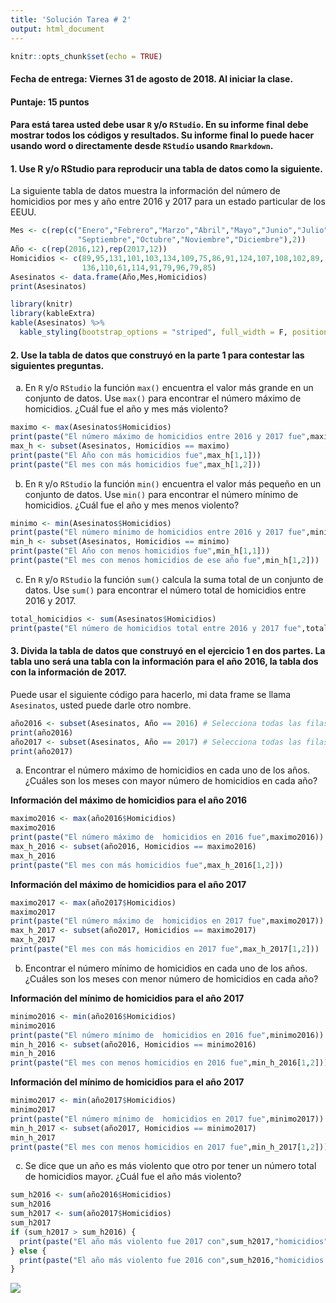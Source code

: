 ```yaml
---
title: 'Solución Tarea # 2'
output: html_document
---
```


```r
knitr::opts_chunk$set(echo = TRUE)
```

#### **Fecha de entrega:** Viernes 31 de agosto de 2018. Al iniciar la clase. 

#### **Puntaje:** 15 puntos 

#### Para está tarea usted debe usar `R` y/o `RStudio`. En su informe final debe mostrar todos los códigos y resultados. Su informe final lo puede hacer usando word o directamente desde `RStudio` usando `Rmarkdown`.

#### 1. Use R y/o RStudio para reproducir una tabla de datos como la siguiente.

La siguiente tabla de datos muestra la información del número de homicidios por mes y año entre 2016 y 2017 para un estado particular de los EEUU.

```r
Mes <- c(rep(c("Enero","Febrero","Marzo","Abril","Mayo","Junio","Julio","Agosto",
               "Septiembre","Octubre","Noviembre","Diciembre"),2))
Año <- c(rep(2016,12),rep(2017,12))
Homicidios <- c(89,95,131,101,103,134,109,75,86,91,124,107,108,102,89,
                136,110,61,114,91,79,96,79,85)
Asesinatos <- data.frame(Año,Mes,Homicidios)
print(Asesinatos)
```



```r
library(knitr)
library(kableExtra)
kable(Asesinatos) %>%
  kable_styling(bootstrap_options = "striped", full_width = F, position = "left")
```
#### 2. Use la tabla de datos que construyó en la parte 1 para contestar las siguientes preguntas.

a)  En `R` y/o `RStudio` la función `max()` encuentra el valor más grande en un conjunto de datos. Use `max()` para encontrar  el número máximo de homicidios. ¿Cuál fue el año y mes más violento?

```r
maximo <- max(Asesinatos$Homicidios)
print(paste("El número máximo de homicidios entre 2016 y 2017 fue",maximo))
max_h <- subset(Asesinatos, Homicidios == maximo)
print(paste("El Año con más homicidios fue",max_h[1,1]))
print(paste("El mes con más homicidios fue",max_h[1,2]))
```

b)  En `R` y/o `RStudio` la función `min()` encuentra el valor más pequeño en un conjunto de datos. Use `min()` para encontrar  el número mínimo de homicidios. ¿Cuál fue el año y mes menos violento?

```r
minimo <- min(Asesinatos$Homicidios)
print(paste("El número mínimo de homicidios entre 2016 y 2017 fue",minimo))
min_h <- subset(Asesinatos, Homicidios == minimo)
print(paste("El Año con menos homicidios fue",min_h[1,1]))
print(paste("El mes con menos homicidios de ese año fue",min_h[1,2]))
```

c)  En `R` y/o `RStudio` la función `sum()` calcula la suma total de un conjunto de datos. Use `sum()` para encontrar  el número total  de homicidios entre 2016 y 2017. 

```r
total_homicidios <- sum(Asesinatos$Homicidios)
print(paste("El número de homicidios total entre 2016 y 2017 fue",total_homicidios))
```

#### 3. Divida la tabla de datos que construyó en el **ejercicio 1** en dos partes. La tabla uno será una tabla con la información para el año 2016, la tabla  dos con la información de 2017.

Puede usar el siguiente código para hacerlo, mi data frame se llama `Asesinatos`, usted puede darle otro nombre.

```r
año2016 <- subset(Asesinatos, Año == 2016) # Selecciona todas las filas que cumplen la condición Año=2016
print(año2016)
año2017 <- subset(Asesinatos, Año == 2017) # Selecciona todas las filas que cumplen la condición Año=2017
print(año2017)
```

a)  Encontrar  el número máximo de homicidios en cada uno de los años. ¿Cuáles son los meses con mayor número de homicidios en cada año?

**Información del máximo de homicidios para el año 2016**

```r
maximo2016 <- max(año2016$Homicidios)
maximo2016
print(paste("El número máximo de  homicidios en 2016 fue",maximo2016))
max_h_2016 <- subset(año2016, Homicidios == maximo2016)
max_h_2016
print(paste("El mes con más homicidios fue",max_h_2016[1,2]))
```

**Información del máximo de homicidios para el año 2017**

```r
maximo2017 <- max(año2017$Homicidios)
maximo2017
print(paste("El número máximo de  homicidios en 2017 fue",maximo2017))
max_h_2017 <- subset(año2017, Homicidios == maximo2017)
max_h_2017
print(paste("El mes con más homicidios en 2017 fue",max_h_2017[1,2]))
```

b)  Encontrar  el número mínimo de homicidios en cada uno de los años. ¿Cuáles son los meses con menor número de homicidios en cada año?

**Información del mínimo de homicidios para el año 2017**

```r
minimo2016 <- min(año2016$Homicidios)
minimo2016
print(paste("El número mínimo de  homicidios en 2016 fue",minimo2016))
min_h_2016 <- subset(año2016, Homicidios == minimo2016)
min_h_2016
print(paste("El mes con menos homicidios en 2016 fue",min_h_2016[1,2]))
```

**Información del mínimo de homicidios para el año 2017**

```r
minimo2017 <- min(año2017$Homicidios)
minimo2017
print(paste("El número mínimo de  homicidios en 2017 fue",minimo2017))
min_h_2017 <- subset(año2017, Homicidios == minimo2017)
min_h_2017
print(paste("El mes con menos homicidios en 2017 fue",min_h_2017[1,2]))
```

c)  Se dice que un año es más violento que otro por tener un número total de homicidios mayor. ¿Cuál fue el año más violento?

```r
sum_h2016 <- sum(año2016$Homicidios)
sum_h2016
sum_h2017 <- sum(año2017$Homicidios)
sum_h2017
if (sum_h2017 > sum_h2016) {
  print(paste("El año más violento fue 2017 con",sum_h2017,"homicidios"))
} else {
  print(paste("El año más violento fue 2016 con",sum_h2016,"homicidios :("))
}
```



![](blanco.png)

